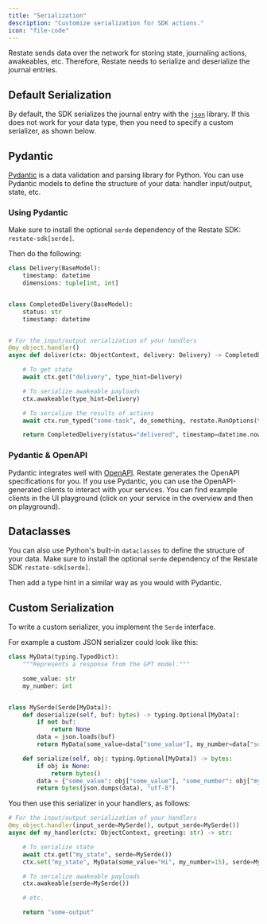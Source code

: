 ```yaml
---
title: "Serialization"
description: "Customize serialization for SDK actions."
icon: "file-code"
---
```


Restate sends data over the network for storing state, journaling actions, awakeables, etc.
Therefore, Restate needs to serialize and deserialize the journal entries.

## Default Serialization
By default, the SDK serializes the journal entry with the [`json`](https://docs.python.org/3/library/json.html#) library.
If this does not work for your data type, then you need to specify a custom serializer, as shown below.

## Pydantic

[Pydantic](https://docs.pydantic.dev/latest/) is a data validation and parsing library for Python.
You can use Pydantic models to define the structure of your data: handler input/output, state, etc.

### Using Pydantic
Make sure to install the optional `serde` dependency of the Restate SDK: `restate-sdk[serde]`.

Then do the following:

```python {"CODE_LOAD::python/src/develop/serialization.py#using_pydantic"} 
class Delivery(BaseModel):
    timestamp: datetime
    dimensions: tuple[int, int]


class CompletedDelivery(BaseModel):
    status: str
    timestamp: datetime


# For the input/output serialization of your handlers
@my_object.handler()
async def deliver(ctx: ObjectContext, delivery: Delivery) -> CompletedDelivery:

    # To get state
    await ctx.get("delivery", type_hint=Delivery)

    # To serialize awakeable payloads
    ctx.awakeable(type_hint=Delivery)

    # To serialize the results of actions
    await ctx.run_typed("some-task", do_something, restate.RunOptions(type_hint=Delivery))

    return CompletedDelivery(status="delivered", timestamp=datetime.now())
```

### Pydantic & OpenAPI
Pydantic integrates well with [OpenAPI](https://www.openapis.org/). Restate generates the OpenAPI specifications for you.
If you use Pydantic, you can use the OpenAPI-generated clients to interact with your services.
You can find example clients in the UI playground (click on your service in the overview and then on playground).

## Dataclasses

You can also use Python's built-in `dataclasses` to define the structure of your data.
Make sure to install the optional `serde` dependency of the Restate SDK `restate-sdk[serde]`.

Then add a type hint in a similar way as you would with Pydantic.

## Custom Serialization

To write a custom serializer, you implement the `Serde` interface.

For example a custom JSON serializer could look like this:

```python {"CODE_LOAD::python/src/develop/serialization.py#custom"} 
class MyData(typing.TypedDict):
    """Represents a response from the GPT model."""

    some_value: str
    my_number: int


class MySerde(Serde[MyData]):
    def deserialize(self, buf: bytes) -> typing.Optional[MyData]:
        if not buf:
            return None
        data = json.loads(buf)
        return MyData(some_value=data["some_value"], my_number=data["some_number"])

    def serialize(self, obj: typing.Optional[MyData]) -> bytes:
        if obj is None:
            return bytes()
        data = {"some_value": obj["some_value"], "some_number": obj["my_number"]}
        return bytes(json.dumps(data), "utf-8")
```

You then use this serializer in your handlers, as follows:

```python {"CODE_LOAD::python/src/develop/serialization.py#using_custom_serde"} 
# For the input/output serialization of your handlers
@my_object.handler(input_serde=MySerde(), output_serde=MySerde())
async def my_handler(ctx: ObjectContext, greeting: str) -> str:

    # To serialize state
    await ctx.get("my_state", serde=MySerde())
    ctx.set("my_state", MyData(some_value="Hi", my_number=15), serde=MySerde())

    # To serialize awakeable payloads
    ctx.awakeable(serde=MySerde())

    # etc.

    return "some-output"
```